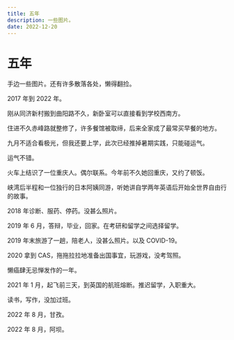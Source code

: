 ```yaml
---
title: 五年
description: 一些图片。
date: 2022-12-20
---
```


<Date date="2022-12-20" />

# 五年

手边一些图片。还有许多散落各处，懒得翻捡。

2017 年到 2022 年。

<Graphic
  src="/images/2022/2017-fangshan.jpg"
  alt="2017 年 1 月，在方山路过的废弃小屋。"
/>

<Graphic
  src="/images/2022/2017-portrait.jpg"
  alt="2017 年 5 月，在上海家中的自画像。数位板和 Ai。"
/>

刚从同济新村搬到曲阳路不久，新卧室可以直接看到学校西南方。

住进不久赤峰路就整修了，许多餐馆被取缔，后来全家成了最常买早餐的地方。

<Graphic
  src="/images/2022/2017-helsinki.jpg"
  alt="2017 年 9 月，Kiasma 的展览。"
/>

<Graphic
  src="/images/2022/2017-copenhagen.jpg"
  alt="2017 年 9 月，Arken 的展览。"
/>

<Graphic
  src="/images/2022/2017-rovaniemi-1.jpg"
  alt="2017 年 9 月， Rovaniemi 的极光。"
/>

<Graphic
  src="/images/2022/2017-rovaniemi-2.jpg"
  alt="2017 年 9 月， Rovaniemi 的极光。"
/>

九月不适合看极光，但我还要上学，此次已经推掉暑期实践，只能碰运气。

运气不错。

<Graphic
  src="/images/2022/2017-oslo.jpg"
  alt="2017 年 9 月，Flåm 的高山小火车。相机进水了。"
/>

火车上结识了一位重庆人。偶尔联系。今年前不久她回重庆，又约了顿饭。

峡湾后半程和一位独行的日本阿姨同游，听她讲自学两年英语后开始全世界自由行的故事。

2018 年诊断、服药、停药。没甚么照片。

<Graphic
  src="/images/2022/2019-shanghai-1.jpg"
  alt="2019 年 4 月，路过上海的公寓门口。"
/>

<Graphic
  src="/images/2022/2019-shanghai-2.jpg"
  alt="2019 年 5 月，公寓电梯。毕业在即。"
/>

2019 年 6 月，答辩，毕业，回家。在考研和留学之间选择留学。

2019 年末旅游了一趟，陪老人，没甚么照片。以及 COVID-19。

2020 拿到 CAS，拖拖拉拉地准备出国事宜，玩游戏，没考驾照。

懒癌肆无忌惮发作的一年。

<Graphic src="/images/2022/game-acorigins.jpg" alt="Assassin’s Creed Origins" />

<Graphic
  src="/images/2022/game-acvalhalla-1.jpg"
  alt="Assassin’s Creed Valhalla"
/>

<Graphic
  src="/images/2022/game-acvalhalla-2.jpg"
  alt="Assassin’s Creed Valhalla"
/>

<Graphic src="/images/2022/game-fnv.jpg" alt="Fallout: New Vegas" />

<Graphic src="/images/2022/game-katana-zero.jpg" alt="Katana ZERO" />

2021 年 1 月，起飞前三天，到英国的航班熔断。推迟留学，入职重大。

读书，写作，没加过班。

2022 年 8 月，甘孜。

<Graphic src="/images/2022/2022-ganzi-1.jpg" alt="垭口的湖。" />

<Graphic src="/images/2022/2022-ganzi-2.jpg" alt="峰顶的头骨。" />

2022 年 8 月，阿坝。

<Graphic src="/images/2022/2022-aba-1.jpg" alt="草原深处的塑像。" />

<Graphic src="/images/2022/2022-aba-2.jpg" alt="藏寨里的经幡。" />
